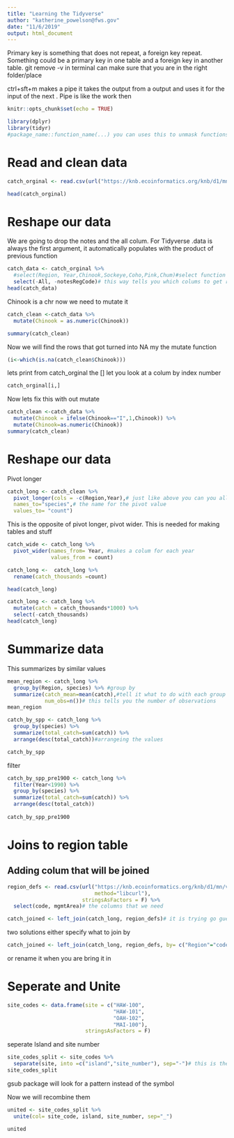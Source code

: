```yaml
---
title: "Learning the Tidyverse"
author: "katherine_powelson@fws.gov"
date: "11/6/2019"
output: html_document
---
```

Primary key is something that does not repeat, a foreign key repeat. Something could be a primary key in one table and a foreign key in another table. 
git remove -v in terminal can make sure that you are in the right folder/place

ctrl+sft+m makes a pipe  it takes the output from a output and uses it for the input of the next . Pipe is like the work then
```r
knitr::opts_chunk$set(echo = TRUE)
```

```r
library(dplyr)
library(tidyr)
#package_name::function_name(...) you can uses this to unmask functions  
```
# Read and clean data 
```r
catch_orginal <- read.csv(url("https://knb.ecoinformatics.org/knb/d1/mn/v2/object/df35b.302.1",method="libcurl"),stringsAsFactors = F)

head(catch_orginal)
```


# Reshape our data 
 We are going to drop the notes and the all colum. For Tidyverse .data is always the first argument, it automatically populates with the product of previous function
```r


catch_data <- catch_orginal %>% 
  #select(Region, Year,Chinook,Sockeye,Coho,Pink,Chum)#select function chooses and then renames colums from a table.This tells what to keep. 
  select(-All, -notesRegCode)# this way tells you which colums to get rid of 
head(catch_data)
```
Chinook is a chr now we need to mutate it 
```r
catch_clean <-catch_data %>% 
  mutate(Chinook = as.numeric(Chinook))

summary(catch_clean)
```
Now we will find the rows that got turned into NA my the mutate function 
```r
(i<-which(is.na(catch_clean$Chinook)))
```
lets print from catch_orginal the [] let you look at a colum by index number 
```r
catch_orginal[i,]
```
Now lets fix this with out mutate
```r
catch_clean <-catch_data %>% 
  mutate(Chinook = ifelse(Chinook=="I",1,Chinook)) %>% 
  mutate(Chinook=as.numeric(Chinook))
summary(catch_clean)

```
# Reshape our data 
Pivot longer 
```r
catch_long <- catch_clean %>% 
  pivot_longer(cols = -c(Region,Year),# just like above you can you all c() or -c()
  names_to="species",# the name for the pivot value
  values_to= "count")
```
This is the opposite of pivot longer, pivot wider. This is needed for making tables and stuff 
```r
catch_wide <- catch_long %>%
  pivot_wider(names_from= Year, #makes a colum for each year
              values_from = count)

catch_long <-  catch_long %>% 
  rename(catch_thousands =count)

head(catch_long)  

```
```r
catch_long <- catch_long %>% 
  mutate(catch = catch_thousands*1000) %>% 
  select(-catch_thousands)
head(catch_long)
```

# Summarize data
This summarizes by similar values
```r
mean_region <- catch_long %>% 
  group_by(Region, species) %>% #group by
  summarize(catch_mean=mean(catch),#tell it what to do with each group
            num_obs=n())# this tells you the number of observations 
mean_region

catch_by_spp <- catch_long %>% 
  group_by(species) %>% 
  summarize(total_catch=sum(catch)) %>% 
  arrange(desc(total_catch))#arrangeing the values

catch_by_spp
```

filter 

```r
catch_by_spp_pre1900 <- catch_long %>% 
  filter(Year<1990) %>% 
  group_by(species) %>% 
  summarize(total_catch=sum(catch)) %>% 
  arrange(desc(total_catch))
  
catch_by_spp_pre1900
```

# Joins to region table 
## Adding colum that will be joined 
```r
region_defs <- read.csv(url("https://knb.ecoinformatics.org/knb/d1/mn/v2/object/df35b.303.1",
                            method="libcurl"),
                        stringsAsFactors = F) %>% 
  select(code, mgmtArea)# the columns that we need

```


```r
catch_joined <- left_join(catch_long, region_defs)# it is trying go guess what to join by but it can't because they are named differently 
```

 two solutions either specify what to join by
```r
catch_joined <- left_join(catch_long, region_defs, by= c("Region"="code")) 

```
or  rename it when you are bring it in 

# Seperate and Unite
```r
site_codes <- data.frame(site = c("HAW-100",
                                  "HAW-101",
                                  "OAH-102",
                                  "MAI-100"),
                         stringsAsFactors = F)
```
seperate Island and site number 

```r
site_codes_split <- site_codes %>% 
  separate(site, into =c("island","site_number"), sep="-")# this is the orginal colum "site" and the name for the new colums 
site_codes_split
```
gsub package will look for a pattern instead of the symbol 

Now we will recombine them 

```r
united <- site_codes_split %>% 
  unite(col= site_code, island, site_number, sep="_")

united
```




